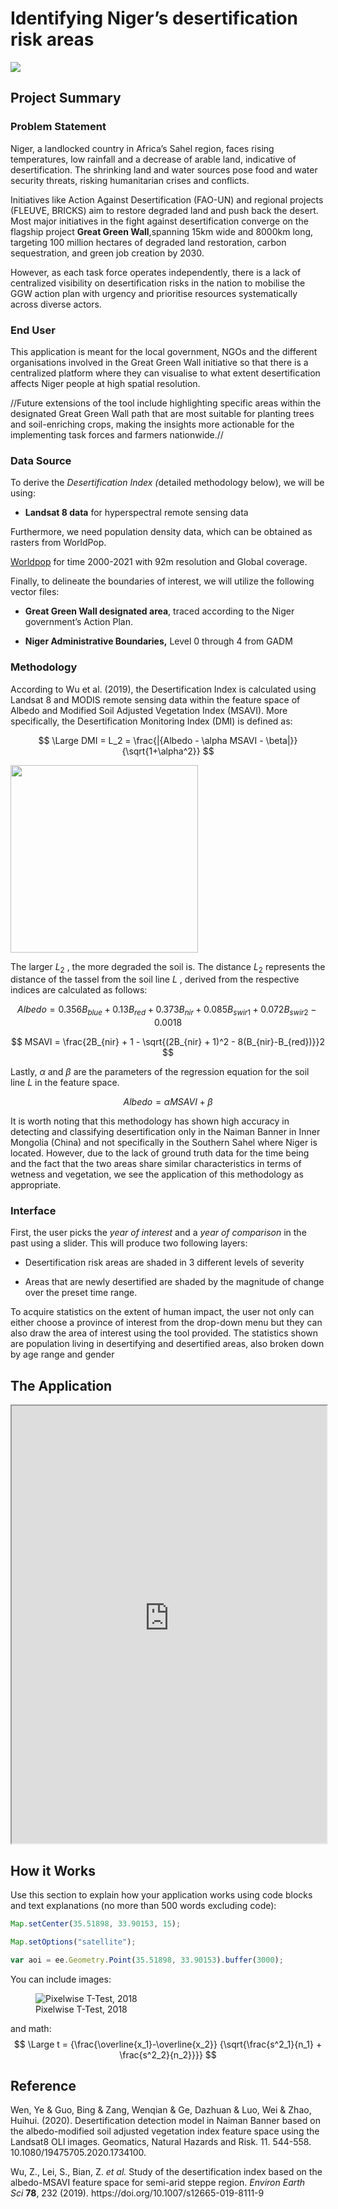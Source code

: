 # Identifying Niger's desertification risk areas

![](images/clipboard-1539470982.png)

## Project Summary

### Problem Statement

Niger, a landlocked country in Africa’s Sahel region, faces rising temperatures, low rainfall and a decrease of arable land, indicative of desertification. The shrinking land and water sources pose food and water security threats, risking humanitarian crises and conflicts. 

Initiatives like Action Against Desertification (FAO-UN) and regional projects (FLEUVE, BRICKS) aim to restore degraded land and push back the desert. Most major initiatives in the fight against desertification converge on the flagship project **Great Green Wall**,spanning 15km wide and 8000km long, targeting 100 million hectares of degraded land restoration, carbon sequestration, and green job creation by 2030.

However, as each task force operates independently, there is a lack of centralized visibility on desertification risks in the nation to mobilise the GGW action plan with urgency and prioritise resources systematically across diverse actors.

### End User

This application is meant for the local government, NGOs and the different organisations involved in the Great Green Wall initiative so that there is a centralized platform where they can visualise to what extent desertification affects Niger people at high spatial resolution.

//Future extensions of the tool include highlighting specific areas within the designated Great Green Wall path that are most suitable for planting trees and soil-enriching crops, making the insights more actionable for the implementing task forces and farmers nationwide.//

### Data Source

To derive the *Desertification Index (*detailed methodology below), we will be using:

-   **Landsat 8 data** for hyperspectral remote sensing data

Furthermore, we need population density data, which can be obtained as rasters from WorldPop.

| [Worldpop](https://developers.google.com/earth-engine/datasets/tags/worldpop)   for time 2000-2021  with 92m resolution and Global coverage.   

Finally, to delineate the boundaries of interest, we will utilize the following vector files:

-   **Great Green Wall designated area**, traced according to the Niger government's Action Plan.

-   **Niger Administrative Boundaries,** Level 0 through 4 from GADM

### Methodology

According to Wu et al. (2019), the Desertification Index is calculated using Landsat 8 and MODIS remote sensing data within the feature space of Albedo and Modified Soil Adjusted Vegetation Index (MSAVI). More specifically, the Desertification Monitoring Index (DMI) is defined as:

$$ \Large DMI = L_2 = \frac{|{Albedo - \alpha MSAVI - \beta|}}{\sqrt{1+\alpha^2}} $$

![](images/clipboard-736368115.png){fig-align="center" width="300"}

The larger $L_2$ , the more degraded the soil is. The distance $L_2$ represents the distance of the tassel from the soil line $L$ , derived from the respective indices are calculated as follows:

$$ Albedo = 0.356B_{blue} + 0.13B_{red} + 0.373B_{nir} + 0.085B_{swir1} + 0.072B_{swir2} - 0.0018 $$ 

$$ MSAVI = \frac{2B_{nir} + 1 - \sqrt{(2B_{nir} + 1)^2 - 8(B_{nir}-B_{red})}}2 $$ 

Lastly, $\alpha$ and $\beta$ are the parameters of the regression equation for the soil line $L$ in the feature space.

$$ Albedo = \alpha MSAVI + \beta  $$ 

It is worth noting that this methodology has shown high accuracy in detecting and classifying desertification only in the Naiman Banner in Inner Mongolia (China) and not specifically in the Southern Sahel where Niger is located. However, due to the lack of ground truth data for the time being and the fact that the two areas share similar characteristics in terms of wetness and vegetation, we see the application of this methodology as appropriate.

### Interface

First, the user picks the *year of interest* and a *year of comparison* in the past using a slider. This will produce two following layers:

-   Desertification risk areas are shaded in 3 different levels of severity

-   Areas that are newly desertified are shaded by the magnitude of change over the preset time range.

To acquire statistics on the extent of human impact, the user not only can either choose a province of interest from the drop-down menu but they can also draw the area of interest using the tool provided. The statistics shown are population living in desertifying and desertified areas, also broken down by age range and gender

## The Application

::: column-page
<iframe src="https://ollielballinger.users.earthengine.app/view/turkey-earthquake" width="100%" height="700px">

</iframe>
:::

## How it Works

Use this section to explain how your application works using code blocks and text explanations (no more than 500 words excluding code):

``` js
Map.setCenter(35.51898, 33.90153, 15);

Map.setOptions("satellite");

var aoi = ee.Geometry.Point(35.51898, 33.90153).buffer(3000);
```

You can include images:

![Pixelwise T-Test, 2018](images/beirut_change_2020.jpg)

and math: $$ \Large t = {\frac{\overline{x_1}-\overline{x_2}} {\sqrt{\frac{s^2_1}{n_1} + \frac{s^2_2}{n_2}}}} $$

## Reference

Wen, Ye & Guo, Bing & Zang, Wenqian & Ge, Dazhuan & Luo, Wei & Zhao, Huihui. (2020). Desertification detection model in Naiman Banner based on the albedo-modified soil adjusted vegetation index feature space using the Landsat8 OLI images. Geomatics, Natural Hazards and Risk. 11. 544-558. 10.1080/19475705.2020.1734100.

Wu, Z., Lei, S., Bian, Z. *et al.* Study of the desertification index based on the albedo-MSAVI feature space for semi-arid steppe region. *Environ Earth Sci* **78**, 232 (2019). https://doi.org/10.1007/s12665-019-8111-9
